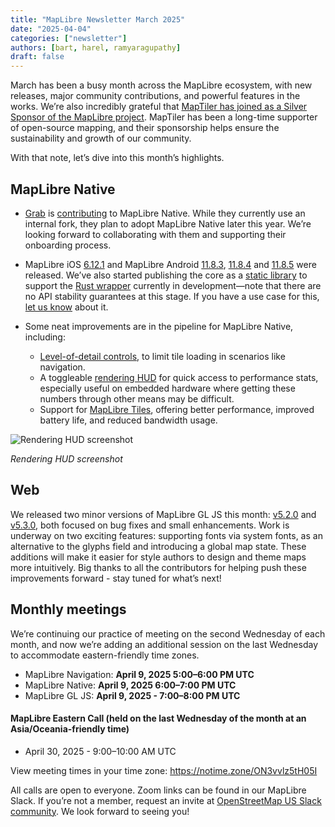 ```yaml
---
title: "MapLibre Newsletter March 2025"
date: "2025-04-04"
categories: ["newsletter"]
authors: [bart, harel, ramyaragupathy]
draft: false
---
```



March has been a busy month across the MapLibre ecosystem, with new releases, major community contributions, and powerful features in the works. We’re also incredibly grateful that [MapTiler has joined as a Silver Sponsor of the MapLibre project](https://maplibre.org/news/2025-03-31-maptiler-announcement/). MapTiler has been a long-time supporter of open-source mapping, and their sponsorship helps ensure the sustainability and growth of our community.

With that note, let’s dive into this month’s highlights.

## MapLibre Native

- [Grab](https://en.wikipedia.org/wiki/Grab_Holdings) is [contributing](https://github.com/maplibre/maplibre-native/pulls?q=author%3Agrab-liyanjin) to MapLibre Native. While they currently use an internal fork, they plan to adopt MapLibre Native later this year. We’re looking forward to collaborating with them and supporting their onboarding process.

- MapLibre iOS [6.12.1](https://github.com/maplibre/maplibre-native/releases/tag/ios-v6.12.1) and MapLibre Android [11.8.3](https://github.com/maplibre/maplibre-native/releases/tag/android-v11.8.3), [11.8.4](https://github.com/maplibre/maplibre-native/releases/tag/android-v11.8.4) and [11.8.5](https://github.com/maplibre/maplibre-native/releases/tag/android-v11.8.5) were released. We’ve also started publishing the core as a [static library](https://github.com/maplibre/maplibre-native/releases?q=core-&expanded=true) to support the [Rust wrapper](https://crates.io/crates/maplibre_native) currently in development—note that there are no API stability guarantees at this stage. If you have a use case for this, [let us know](https://github.com/maplibre/maplibre-native/discussions/categories/show-and-tell) about it.

- Some neat improvements are in the pipeline for MapLibre Native, including:
  - [Level-of-detail controls](https://github.com/maplibre/maplibre-native/pull/2958), to limit tile loading in scenarios like navigation.
  - A toggleable [rendering HUD](https://github.com/maplibre/maplibre-native/pull/3322) for quick access to performance stats, especially useful on embedded hardware where getting these numbers through other means may be difficult.
  - Support for [MapLibre Tiles](https://github.com/maplibre/maplibre-native/pull/3246), offering better performance, improved battery life, and reduced bandwidth usage.

<div style={{ textAlign: "center" }}>
  <Image
    src={hudScreenshot}
    style={{
      maxWidth: "300px",
      maxHeight: "600px",
      width: "100%",
      height: "auto",
      display: "inline-block",
    }}
    alt="Rendering HUD screenshot"
  />
  <p
    style={{
      fontSize: "0.9rem",
      color: "#555",
      marginTop: "8px",
      fontStyle: "italic",
    }}
  >
    <em>Rendering HUD screenshot</em>
  </p>
</div>

## Web

We released two minor versions of MapLibre GL JS this month: [v5.2.0](https://github.com/maplibre/maplibre-gl-js/releases/tag/v5.2.0) and [v5.3.0](https://github.com/maplibre/maplibre-gl-js/releases/tag/v5.3.0), both focused on bug fixes and small enhancements. Work is underway on two exciting features: supporting fonts via system fonts, as an alternative to the glyphs field and introducing a global map state. These additions will make it easier for style authors to design and theme maps more intuitively. Big thanks to all the contributors for helping push these improvements forward - stay tuned for what’s next!

## Monthly meetings

We’re continuing our practice of meeting on the second Wednesday of each month, and now we’re adding an additional session on the last Wednesday to accommodate eastern-friendly time zones.

- MapLibre Navigation: **April 9, 2025 5:00–6:00 PM UTC**
- MapLibre Native: **April 9, 2025 6:00–7:00 PM UTC**
- MapLibre GL JS: **April 9, 2025 - 7:00–8:00 PM UTC**

#### MapLibre Eastern Call (held on the last Wednesday of the month at an Asia/Oceania-friendly time)

- April 30, 2025 - 9:00–10:00 AM UTC

View meeting times in your time zone: https://notime.zone/ON3vvlz5tH05I

All calls are open to everyone. Zoom links can be found in our MapLibre Slack. If you’re not a member, request an invite at [OpenStreetMap US Slack community](https://slack.openstreetmap.us/). We look forward to seeing you!
